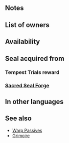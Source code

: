 {{Passive
|type=B
|exclusive=0
|1name=Flier Formation 1
|1tagid=SID_編隊飛行1
|1promotionRarity=4
|1promotionTier=1
|1required=-
|1effect=If unit's HP = 100%, unit can move to a space adjacent to a flying ally within 2 spaces.
|1cost=60
|2name=Flier Formation 2
|2tagid=SID_編隊飛行2
|2promotionRarity=5
|2promotionTier=1
|2effect=If unit's HP ≥ 50%, unit can move to a space adjacent to a flying ally within 2 spaces.
|2cost=120
|3name=Flier Formation 3
|3tagid=SID_編隊飛行3
|3effect=Unit can move to a space adjacent to a flying ally within 2 spaces.
|3cost=240
|canUseWeapon={{WeaponList|all}}
|canUseMove=Flying
|properties=random_owner,random_inherit_base
}}
==Notes==
{{Warp Interaction}}
==List of owners==
{{Skill Hero List}}
==Availability==
{{PassiveFocusList}}
{{PassiveDistributionList}}
{{PassiveCombatManualList}}
==Seal acquired from==
===Tempest Trials reward===
{{Tempest Trials seal reward}}
===[[Sacred Seal Forge]]===
{{SealCosts
|seals=Flier Formation 1;Flier Formation 2;Flier Formation 3
|badgeColor=Transparent
|costs1=20;100;40
|costs2=60;200;50
|costs3=400;1000;100
}}
==In other languages==
{{OtherLanguages
|japanese=編隊飛行
|german=Flugformation
|spanishEU=Formac. aérea
|spanishLA=Formac. aérea
|french=Formation air
|italian=Schiera in volo
|chineseTW=編隊飛行
|portuguese=Aeroformação
}}
==See also==
* [[Warp Passives]]
* [[Grimoire]]
{{Seals Navbox}}
{{Passives Navbox|B}}